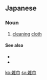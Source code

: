 ==Japanese==
{{ja-kanjitab|ぞう|きん|yomi=on}}

===Noun===
{{ja-noun|ぞうきん}}

# [[cleaning]] [[cloth]]

====See also====
* {{l|ja|ティッシュ}}
* {{l|ja|タオル}}

[[ko:雑巾]]
[[sv:雑巾]]